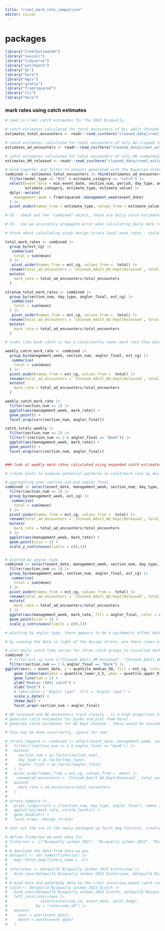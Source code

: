 ```yaml
---
title: "creel_mark_rate_comparison"
editor: visual
---
```


# packages

```r
library("CreelEstimateR")
library("suncalc")
library("tidyverse")
library("patchwork")
library("gt")
library("here")
library("mgcv")
library("gratia")
library("framrsquared")
library("cli")
library("here")
```

### mark rates using catch estimates

```r

# read in creel catch estimates for the 2023 Nisqually

# catch estimates calculated for total encounters of ALL adult Chinook
estimates_total_encounters <- readr::read_csv(here("cleaned_data/creel_estimates", "model_estimates_stratum_s1s2_total_encounters.csv"))

# catch estimates calculated for total encounters of only AD-clipped (marked) adult Chinook
estimates_ad_encounters <- readr::read_csv(here("cleaned_data/creel_estimates", "model_estimates_stratum_ad_encounters.csv"))

# catch estimates calculated for total encounters of only UM (unmarked) released adult Chinook
estimates_UM_released <- readr::read_csv(here("cleaned_data/creel_estimates", "model_estimates_stratum_um_released.csv"))

# bind together and filter to outputs generated with the Bayesian state space model 
combined <- estimates_total_encounters |> rbind(estimates_ad_encounters, estimates_UM_released) |> 
  filter(model_type == "BSS" & estimate_category == "catch") |>  
  select(event_date = min_event_date, section_num, period, day_type, angler_final, est_cg,
         estimate_category, estimate_type, estimate_value) |> 
  dplyr::mutate(
    management_week = framrsquared::management_week(event_date)
  ) |> 
  pivot_wider(names_from = estimate_type, values_from = estimate_value)

# CE - check out the "combined" object, these are daily catch estimates grouped into two catch groups, "total encounters" - daily catch estimates (i.e., expanded for effort) aggregating Chinook catch over UM,AD,UNK mark status for both released and harvested fish, and "ad encounters" - daily catch estimates (i.e., expanded for effort) aggregating catch for only AD-clipped fish, both released and harvested. 

# CE-  can we accurately propagate error when calculating daily mark rates from these two quantities, given the statistics available?

# think about calculating study design strata level mark rates - could show that certain strata align with net data, while other do not! 

total_mark_rates <- combined |> 
  group_by(est_cg) |> 
   summarise(
    total = sum(mean)
  ) |> 
   pivot_wider(names_from = est_cg, values_from =  total) |> 
  rename(total_ad_encounters = `Chinook_Adult_AD_Kept|Released`, total_encounters = `Chinook_Adult_AD|UM|UNK_Kept|Released`) |> 
  mutate(
    mark_rate = total_ad_encounters/total_encounters
  )

stratum_total_mark_rates <- combined |> 
  group_by(section_num, day_type, angler_final, est_cg) |> 
   summarise(
    total = sum(mean)
  ) |> 
   pivot_wider(names_from = est_cg, values_from =  total) |> 
  rename(total_ad_encounters = `Chinook_Adult_AD_Kept|Released`, total_encounters = `Chinook_Adult_AD|UM|UNK_Kept|Released`) |> 
  mutate(
    mark_rate = total_ad_encounters/total_encounters
  )

# looks like bank catch is has a consistently lower mark rate than boat catch

weekly_catch_mark_rate <- combined |> 
  group_by(management_week, section_num, angler_final, est_cg) |> 
   summarise(
    total = sum(mean)
  ) |> 
  pivot_wider(names_from = est_cg, values_from =  total) |> 
  rename(total_ad_encounters = `Chinook_Adult_AD_Kept|Released`, total_encounters = `Chinook_Adult_AD|UM|UNK_Kept|Released`) |> 
  mutate(
    mark_rate = total_ad_encounters/total_encounters
  )

weekly_catch_mark_rate |> 
  filter(section_num == 1) |> 
  ggplot(aes(management_week, mark_rate)) +
  geom_point() +
  facet_wrap(vars(section_num, angler_final))

catch_totals_weekly |> 
  filter(section_num == 2) |> 
  filter(!(section_num == 2 & angler_final == "Bank")) |> 
  ggplot(aes(management_week, mark_rate)) +
  geom_point() +
  facet_wrap(vars(section_num, angler_final))


### look at weekly mark rates calculated using expanded catch estimates

# create plots to examine potential patterns in catch/mark rate by design strata: section_num (area), day_type (weekday/weekend), anger_final (bank vs boat angler)

# aggregating over section_num and angler_final
combined |> select(event_date, management_week, section_num, day_type, angler_final, est_cg, mean) |> 
  filter(section_num == 1) |> 
  group_by(management_week, est_cg) |> 
   summarise(
    total = sum(mean)
  ) |> 
  pivot_wider(names_from = est_cg, values_from =  total) |> 
  rename(total_ad_encounters = `Chinook_Adult_AD_Kept|Released`, total_encounters = `Chinook_Adult_AD|UM|UNK_Kept|Released`) |> 
  mutate(
    mark_rate = total_ad_encounters/total_encounters
  ) |> 
  ggplot(aes(management_week, mark_rate)) +
  geom_point(size = 2) +
  scale_y_continuous(limits = c(0,1))


# plotted by angler type 
combined |> select(event_date, management_week, section_num, day_type, angler_final, est_cg, mean) |> 
  filter(section_num == 1) |> 
  group_by(management_week, section_num, angler_final, est_cg) |> 
   summarise(
    total = sum(mean)
  ) |> 
  pivot_wider(names_from = est_cg, values_from =  total) |> 
  rename(total_ad_encounters = `Chinook_Adult_AD_Kept|Released`, total_encounters = `Chinook_Adult_AD|UM|UNK_Kept|Released`) |> 
  mutate(
    mark_rate = total_ad_encounters/total_encounters
  ) |> 
  ggplot(aes(management_week, mark_rate, fill = angler_final, color = angler_final)) +
  geom_point(size = 2) +
  scale_y_continuous(limits = c(0,1))

# plotting by angler type, there appears to be a systematic offset between bank and boat, similar to the net vs. sport pattern??

# by viewing the data in light of the design strata, are there clues as to where potential bias are introduced in the data, regarding angler type, time period, or spatial area?

```



```r
# plot daily catch time series for three catch groups to visualize mark rate dynamics over time
combined |> 
  # filter(est_cg %in% c("Chinook_Adult_UM_Released", "Chinook_Adult_AD_Kept|Released", "Chinook_Adult_AD|UM|UNK_Kept|Released)) |> 
  filter(section_num == 1 & angler_final == "Bank") |> 
ggplot(aes(x = event_date, y = quantile_median_50, fill = est_cg, color = est_cg)) +
    geom_ribbon(aes(ymin = quantile_lower_2_5, ymax = quantile_upper_97_5), alpha = 0.2, color = "transparent") +
    geom_line(lwd = 1) +
    ylab("Median (50%) catch") +
    xlab("Date") +
    # labs(color = "Angler type", fill = "Angler type") +
    scale_x_date() +
    theme_bw() +
    facet_wrap(~section_num + angler_final)

# UM released and AD encounters track closely - is a high proportion of the UM Chinook catch unmarked hatchery fish?
# generate catch estimates for pinks and plot them here?
# generate catch estimates for AD Kept Chinook - these would be considered fairly reliable due to sampling

```


```r

# this may be done incorrectly, ignore for now! 

# strata_compare <- combined |> select(event_date, management_week, section_num, day_type, angler_final, est_cg, mean) |>
#   filter(!(section_num == 2 & angler_final == "Bank")) |> 
#   mutate(
#     section_num = as.factor(section_num),
#     day_type = as.factor(day_type),
#     angler_final = as.factor(angler_final)
#   ) |> 
#   pivot_wider(names_from = est_cg, values_from =  mean) |> 
#    rename(ad_encounters = `Chinook_Adult_AD_Kept|Released`, total_encounters = `Chinook_Adult_AD|UM|UNK_Kept|Released`) |> 
#   mutate(
#     mark_rate = ad_encounters/total_encounters
#   )
# 
# strata_compare |> 
#   pivot_longer(cols = c(section_num, day_type, angler_final), names_to = "design_strata", values_to = "strata_levels") |> 
#   ggplot(aes(mark_rate, strata_levels)) +
#   geom_boxplot() +
#   facet_wrap(.~design_strata)


```


```r

# test out the use of the newly packaged up fetch_dwg function, creating a vector of the names of the Nisqually fisheries we want to pull into R

# define fisheries we want data for
# fisheries <- c("Nisqually salmon 2021", "Nisqually salmon 2022", "Nisqually salmon 2023")
# 
# # download the data from data.wa.gov
# datapull <- set_names(fisheries) |>
#   map(~fetch_dwg(fishery_name = .x))
# 
# interviews <- datapull$`Nisqually salmon 2023`$interview |>
#   bind_rows(datapull$`Nisqually salmon 2022`$interview, datapull$`Nisqually salmon 2021`$interview)
# 
# # bind date and waterbody data to the creel interview-based catch records
# catch <- datapull$`Nisqually salmon 2023`$catch |>
#   bind_rows(datapull$`Nisqually salmon 2022`$catch, datapull$`Nisqually salmon 2021`$catch) |>
#   left_join(interviews |>
#               select(interview_id, event_date, water_body),
#             by = "interview_id") |>
#   mutate(
#     year = year(event_date),
#     month = month(event_date)
#   )


```
